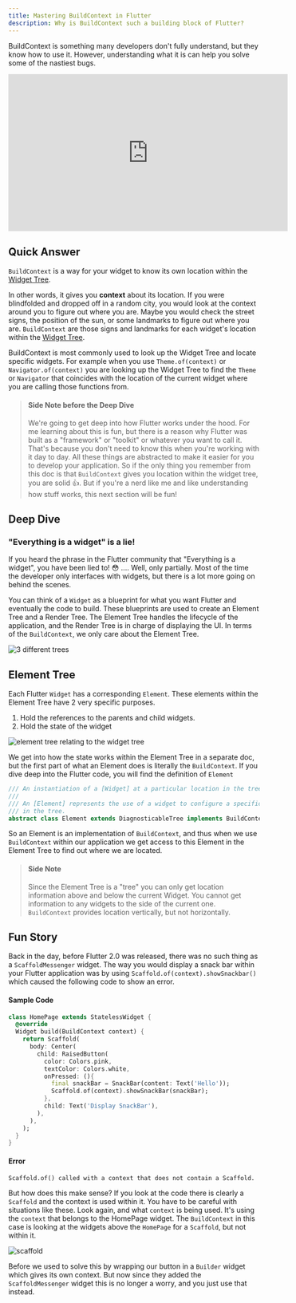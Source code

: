 ```yaml
---
title: Mastering BuildContext in Flutter
description: Why is BuildContext such a building block of Flutter?
---
```


BuildContext is something many developers don't fully understand, but they know how to use it. However, understanding what it is can help you solve some of the nastiest bugs.

<iframe width="560" height="315" src="https://www.youtube.com/embed/nfhncZXbFu8" title="YouTube video player" frameborder="0" allow="accelerometer; autoplay; clipboard-write; encrypted-media; gyroscope; picture-in-picture; web-share" allowfullscreen></iframe>

## Quick Answer
`BuildContext` is a way for your widget to know its own location within the <a href="/flutter/widget-tree">Widget Tree</a>.

In other words, it gives you **context** about its location. If you were blindfolded and dropped off in a random city, you would look at the context around you to figure out where you are. Maybe you would check the street signs, the position of the sun, or some landmarks to figure out where you are. `BuildContext` are those signs and landmarks for each widget's location within the <a href="/flutter/widget-tree">Widget Tree</a>. 

BuildContext is most commonly used to look up the Widget Tree and locate specific widgets. For example when you use `Theme.of(context)` or `Navigator.of(context)` you are looking up the Widget Tree to find the `Theme` or `Navigator` that coincides with the location of the current widget where you are calling those functions from.

> #### Side Note before the Deep Dive
> We're going to get deep into how Flutter works under the hood. For me learning about this is fun, but there is a reason why Flutter was built as a "framework" or "toolkit" or whatever you want to call it. That's because you don't need to know this when you're working with it day to day. All these things are abstracted to make it easier for you to develop your application. So if the only thing you remember from this doc is that `BuildContext` gives you location within the widget tree, you are solid 👍. But if you're a nerd like me and like understanding how stuff works, this next section will be fun!

## Deep Dive

### "Everything is a widget" is a lie!
If you heard the phrase in the Flutter community that "Everything is a widget", you have been lied to! 😳 .... Well, only partially. Most of the time the developer only interfaces with widgets, but there is a lot more going on behind the scenes. 

You can think of a `Widget` as a blueprint for what you want Flutter and eventually the code to build. These blueprints are used to create an Element Tree and a Render Tree. The Element Tree handles the lifecycle of the application, and the Render Tree is in charge of displaying the UI. In terms of the `BuildContext`, we only care about the Element Tree.

![3 different trees](/images/flutter_buildcontext_1.png)

## Element Tree
Each Flutter `Widget` has a corresponding `Element`. These elements within the Element Tree have 2 very specific purposes. 
1. Hold the references to the parents and child widgets.
2. Hold the state of the widget

![element tree relating to the widget tree](/images/flutter_buildcontext_2.png)


We get into how the state works within the Element Tree in a separate doc, but the first part of what an Element does is literally the `BuildContext`. If you dive deep into the Flutter code, you will find the definition of `Element`

```dart
/// An instantiation of a [Widget] at a particular location in the tree.
///
/// An [Element] represents the use of a widget to configure a specific location
/// in the tree. 
abstract class Element extends DiagnosticableTree implements BuildContext
```

So an Element is an implementation of `BuildContext`, and thus when we use `BuildContext` within our application we get access to this Element in the Element Tree to find out where we are located.

> #### Side Note
> Since the Element Tree is a "tree" you can only get location information above and below the current Widget. You cannot get information to any widgets to the side of the current one. `BuildContext` provides location vertically, but not horizontally.

## Fun Story
Back in the day, before Flutter 2.0 was released, there was no such thing as a `ScaffoldMessenger` widget.  The way you would display a snack bar within your Flutter application was by using `Scaffold.of(context).showSnackbar()` which caused the following code to show an error. 

#### Sample Code
```dart
class HomePage extends StatelessWidget {
  @override
  Widget build(BuildContext context) {
    return Scaffold(
      body: Center(
        child: RaisedButton(
          color: Colors.pink,
          textColor: Colors.white,
          onPressed: (){
            final snackBar = SnackBar(content: Text('Hello'));
            Scaffold.of(context).showSnackBar(snackBar);
          },
          child: Text('Display SnackBar'),
        ),
      ),
    );
  }
}
```

#### Error
```
Scaffold.of() called with a context that does not contain a Scaffold.
```

But how does this make sense? If you look at the code there is clearly a `Scaffold` and the context is used within it. You have to be careful with situations like these. Look again, and what `context` is being used. It's using the `context` that belongs to the HomePage widget. The `BuildContext` in this case is looking at the widgets above the `HomePage` for a `Scaffold`, but not within it.

![scaffold](/images/flutter_buildcontext_3.png)

Before we used to solve this by wrapping our button in a `Builder` widget which gives its own context. But now since they added the `ScaffoldMessenger` widget this is no longer a worry, and you just use that instead.